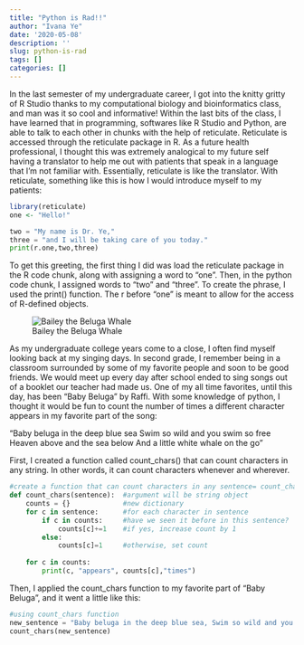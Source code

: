 ```yaml
---
title: "Python is Rad!!"
author: "Ivana Ye"
date: '2020-05-08'
description: ''
slug: python-is-rad
tags: []
categories: []
---
```


In the last semester of my undergraduate career, I got into the knitty gritty of R Studio thanks to my computational biology and bioinformatics class, and man was it so cool and informative! Within the last bits of the class, I have learned that in programming, softwares like R Studio and Python, are able to talk to each other in chunks with the help of reticulate. Reticulate is accessed through the reticulate package in R. As a future health professional, I thought this was extremely analogical to my future self having a translator to help me out with patients that speak in a language that I'm not familiar with. Essentially, reticulate is like the translator. With reticulate, something like this is how I would introduce myself to my patients: 

```r
library(reticulate)
one <- "Hello!"
```

```python
two = "My name is Dr. Ye,"
three = "and I will be taking care of you today."
print(r.one,two,three)
```
To get this greeting, the first thing I did was load the reticulate package in the R code chunk, along with assigning a word to "one". Then, in the python code chunk, I assigned words to "two" and "three". To create the phrase, I used the print() function. The r before "one" is meant to allow for the access of R-defined objects.


![Bailey the Beluga Whale](./belugawhale.png)

As my undergraduate college years come to a close, I often find myself looking back at my singing days. In second grade, I remember being in a classroom surrounded by some of my favorite people and soon to be good friends. We would meet up every day after school ended to sing songs out of a booklet our teacher had made us. One of my all time favorites, until this day, has been "Baby Beluga" by Raffi. With some knowledge of python, I thought it would be fun to count the number of times a different character appears in my favorite part of the song:

"Baby beluga in the deep blue sea
Swim so wild and you swim so free
Heaven above and the sea below
And a little white whale on the go"

First, I created a function called count_chars() that can count characters in any string. In other words, it can count characters whenever and wherever.
```python
#create a function that can count characters in any sentence= count_chars
def count_chars(sentence):  #argument will be string object
    counts = {}             #new dictionary
    for c in sentence:      #for each character in sentence
        if c in counts:     #have we seen it before in this sentence?
            counts[c]+=1    #if yes, increase count by 1
        else:
            counts[c]=1     #otherwise, set count
            
    for c in counts:
        print(c, "appears", counts[c],"times")
```

Then, I applied the count_chars function to my favorite part of "Baby Beluga", and it went a little like this: 
```python
#using count_chars function
new_sentence = "Baby beluga in the deep blue sea, Swim so wild and you swim so free, Heaven above and the sea below, And a little white whale on the go."
count_chars(new_sentence)
```
  
